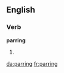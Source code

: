 ==English==

===Verb===
'''parring'''

# {{present participle of|par}}

[[da:parring]]
[[fr:parring]]